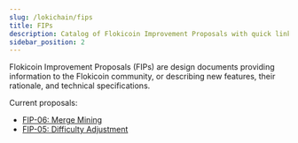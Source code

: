 ```yaml
---
slug: /lokichain/fips
title: FIPs
description: Catalog of Flokicoin Improvement Proposals with quick links into full specifications and rationale.
sidebar_position: 2
---
```


Flokicoin Improvement Proposals (FIPs) are design documents providing information to the Flokicoin community, or describing new features, their rationale, and technical specifications.

Current proposals:

- [FIP-06: Merge Mining](/lokichain/fips/FIP-06)
- [FIP-05: Difficulty Adjustment](/lokichain/fips/FIP-05)
